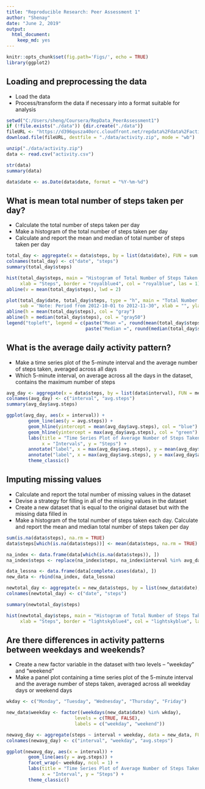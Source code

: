 ```yaml
---
title: "Reproducible Research: Peer Assessment 1"
author: "Shenay"
date: "June 2, 2019"
output: 
  html_document:
    keep_md: yes
---
```


```r
knitr::opts_chunk$set(fig.path='Figs/', echo = TRUE)
library(ggplot2)
```

## Loading and preprocessing the data

* Load the data
* Process/transform the data if necessary into a format suitable for analysis

```r
setwd("C:/Users/sheng/Coursera/RepData_PeerAssessment1")
if (!file.exists("./data")) {dir.create("./data")}
fileURL <- "https://d396qusza40orc.cloudfront.net/repdata%2Fdata%2Factivity.zip"
download.file(fileURL, destfile = "./data/activity.zip", mode = "wb")

unzip("./data/activity.zip")
data <- read.csv("activity.csv")

str(data)  
summary(data) 

data$date <- as.Date(data$date, format = "%Y-%m-%d")
```

## What is mean total number of steps taken per day?

* Calculate the total number of steps taken per day
* Make a histogram of the total number of steps taken per day
* Calculate and report the mean and median of total number of steps taken per day

```r

total_day <- aggregate(x = data$steps, by = list(data$date), FUN = sum, na.rm = TRUE)
colnames(total_day) <- c("date", "steps")
summary(total_day$steps)

hist(total_day$steps, main = "Histogram of Total Number of Steps Taken Per Day",
     xlab = "Steps", border = "royalblue4", col = "royalblue", las = 1)
abline(v = mean(total_day$steps), lwd = 2)

plot(total_day$date, total_day$steps, type = "h", main = "Total Number of Steps Taken Per Day",
     sub = "Note: Period from 2012-10-01 to 2012-11-30", xlab = "", ylab = "Steps", col = rainbow(15), lwd = 2)
abline(h = mean(total_day$steps), col = "gray")
abline(h = median(total_day$steps), col = "gray50")
legend("topleft", legend = c(paste("Mean =", round(mean(total_day$steps))),
                             paste("Median =", round(median(total_day$steps)))))

```


## What is the average daily activity pattern?

* Make a time series plot of the 5-minute interval and the average number of steps taken, averaged across all days
* Which 5-minute interval, on average across all the days in the dataset, contains the maximum number of steps

```r

avg_day <- aggregate(x = data$steps, by = list(data$interval), FUN = mean, na.rm = TRUE)
colnames(avg_day) <- c("interval", "avg.steps")
summary(avg_day$avg.steps)

ggplot(avg_day, aes(x = interval)) +
        geom_line(aes(y = avg.steps)) +
        geom_hline(yintercept = mean(avg_day$avg.steps), col = "blue") +
        geom_hline(yintercept = max(avg_day$avg.steps), col = "green") +
        labs(title = "Time Series Plot of Average Number of Steps Taken (Per 5-Min Interval)",
             x = "Intervals", y = "Steps") +
        annotate("label", x = max(avg_day$avg.steps), y = mean(avg_day$avg.steps), label = "Mean") +
        annotate("label", x = max(avg_day$avg.steps), y = max(avg_day$avg.steps), label = "Maximum") +
        theme_classic()

```

## Imputing missing values

* Calculate and report the total number of missing values in the dataset
* Devise a strategy for filling in all of the missing values in the dataset
* Create a new dataset that is equal to the original dataset but with the missing data filled in
* Make a histogram of the total number of steps taken each day. Calculate and report the mean and median total number of steps taken per day

```r

sum(is.na(data$steps), na.rm = TRUE)
data$steps[which(is.na(data$steps))] <- mean(data$steps, na.rm = TRUE)

na_index <- data.frame(data[which(is.na(data$steps)), ])
na_index$steps <- replace(na_index$steps, na_index$interval %in% avg_day$interval, avg_day$avg.steps)

data_lessna <- data.frame(data[complete.cases(data), ])
new_data <- rbind(na_index, data_lessna)

newtotal_day <- aggregate(x = new_data$steps, by = list(new_data$date), FUN = sum, na.rm = TRUE)
colnames(newtotal_day) <- c("date", "steps")

summary(newtotal_day$steps)

hist(newtotal_day$steps, main = "Histogram of Total Number of Steps Taken Per Day",
     xlab = "Steps", border = "lightskyblue4", col = "lightskyblue", las = 1)

```


## Are there differences in activity patterns between weekdays and weekends?

* Create a new factor variable in the dataset with two levels – “weekday” and “weekend” 
* Make a panel plot containing a time series plot of the 5-minute interval and the average number of steps taken, averaged across all weekday days or weekend days

```r

wkday <- c("Monday", "Tuesday", "Wednesday", "Thursday", "Friday")

new_data$weekday <- factor((weekdays(new_data$date) %in% wkday),
                         levels = c(TRUE, FALSE),
                         labels = c("weekday", "weekend"))

newavg_day <- aggregate(steps ~ interval + weekday, data = new_data, FUN = mean)
colnames(newavg_day) <- c("interval", "weekday", "avg.steps")

ggplot(newavg_day, aes(x = interval)) +
        geom_line(aes(y = avg.steps)) +
        facet_wrap(~ weekday, ncol = 1) +
        labs(title = "Time Series Plot of Average Number of Steps Taken",
             x = "Interval", y = "Steps") +
        theme_classic()

```

